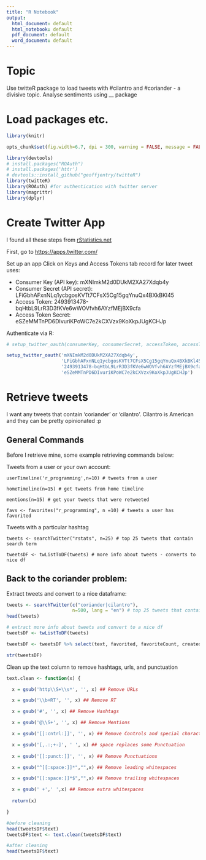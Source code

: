 ```yaml
---
title: "R Notebook"
output:
  html_document: default
  html_notebook: default
  pdf_document: default
  word_document: default
---
```


# Topic

Use twitteR package to load tweets with #cilantro and #coriander - a divisive topic.
Analyse sentiments using __ package

# Load packages etc.

```r
library(knitr)

opts_chunk$set(fig.width=6.7, dpi = 300, warning = FALSE, message = FALSE, echo = TRUE)

```

```r
library(devtools)
# install.packages("ROAuth")
# install.packages('httr')
# devtools::install_github("geoffjentry/twitteR")
library(twitteR)
library(ROAuth) #for authentication with twitter server
library(magrittr)
library(dplyr)

```

# Create Twitter App

I found all these steps from [rStatistics.net](http://rstatistics.net/extracting-tweets-with-r/)

First, go to [https://apps.twitter.com/](https://apps.twitter.com/)

Set up an app
Click on Keys and Access Tokens tab
record for later tweet uses:

* Consumer Key (API key): mXNImkM2d0DUkM2XA27Xdqb4y 
* Consumer Secret (API secret): LFiGbhAFxnNLq1ycbgosKVTt7CFsX5Cg15gqYnuQx4BXkBKl45 
* Access Token: 2493913478-bqHtbL9LrR3D3fKVe6wWOVfvh6AYzfMEjBX9cfa 
* Access Token Secret: eSZeMMTnPD6DIvuriKPoWC7e2kCXVzx9KoXkpJUgKCHJp 

Authenticate via R:
```r
# setup_twitter_oauth(consumerKey, consumerSecret, accessToken, accessTokenSecret)

setup_twitter_oauth('mXNImkM2d0DUkM2XA27Xdqb4y',
                    'LFiGbhAFxnNLq1ycbgosKVTt7CFsX5Cg15gqYnuQx4BXkBKl45',
                    '2493913478-bqHtbL9LrR3D3fKVe6wWOVfvh6AYzfMEjBX9cfa', 
                    'eSZeMMTnPD6DIvuriKPoWC7e2kCXVzx9KoXkpJUgKCHJp')

```

# Retrieve tweets

I want any tweets that contain 'coriander' or 'cilantro'. Cilantro is American and they can be pretty opinionated :p

## General Commands

Before I retrieve mine, some example retrieving commands below:

Tweets from a user or your own account:
```
userTimeline('r_programming',n=10) # tweets from a user

homeTimeline(n=15) # get tweets from home timeline

mentions(n=15) # get your tweets that were retweeted

favs <- favorites("r_programming", n =10) # tweets a user has favorited
```

Tweets with a particular hashtag 

```
tweets <- searchTwitter("rstats", n=25) # top 25 tweets that contain search term

tweetsDF <- twListToDF(tweets) # more info about tweets - converts to nice df
```

## Back to the coriander problem:

Extract tweets and convert to a nice dataframe:

```r

tweets <- searchTwitter(c("coriander|cilantro"), 
                        n=500, lang = "en") # top 25 tweets that contain search term
head(tweets)

# extract more info about tweets and convert to a nice df
tweetsDF <- twListToDF(tweets) 

tweetsDF <- tweetsDF %>% select(text, favorited, favoriteCount, created, retweetCount, retweeted, location, language, screenName)

str(tweetsDF)

```

Clean up the text column to remove hashtags, urls, and punctuation

```r
text.clean <- function(x) {

  x = gsub('http\\S+\\s*', '', x) ## Remove URLs

  x = gsub('\\b+RT', '', x) ## Remove RT

  x = gsub('#', '', x) ## Remove Hashtags

  x = gsub('@\\S+', '', x) ## Remove Mentions

  x = gsub('[[:cntrl:]]', '', x) ## Remove Controls and special characters

  x = gsub('[,.:;+-]', ' ', x) ## space replaces some Punctuation
  
  x = gsub('[[:punct:]]', '', x) ## Remove Punctuations

  x = gsub("^[[:space:]]*","",x) ## Remove leading whitespaces

  x = gsub("[[:space:]]*$","",x) ## Remove trailing whitespaces

  x = gsub(' +',' ',x) ## Remove extra whitespaces
  
  return(x)

}

#before cleaning
head(tweetsDF$text)
tweetsDF$text <- text.clean(tweetsDF$text)

#after cleaning
head(tweetsDF$text)

```








